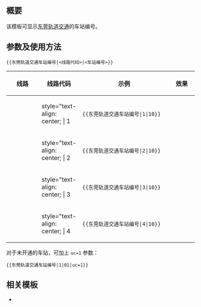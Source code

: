 <noinclude>{{Documentation subpage}}</noinclude>

== 概要 ==
该模板可显示[[东莞轨道交通]]的车站编号。

== 参数及使用方法 ==
 <code><nowiki>{{东莞轨道交通车站编号|<线路代码>|<车站编号>}}</nowiki></code>

{| class="wikitable"
|-
! width=80 | 线路
! width=80 | 线路代码
! width=250 |  示例
! width=60 | 效果
|-
| style="text-align: center;" | {{东莞轨道交通线路名|1}}
| style="text-align: center; | 1
| <code><nowiki>{{东莞轨道交通车站编号|1|10}}</nowiki></code>
| style="text-align: center;" | {{东莞轨道交通车站编号|1|10}}
|-
| style="text-align: center;" | {{东莞轨道交通线路名|2}}
| style="text-align: center; | 2
| <code><nowiki>{{东莞轨道交通车站编号|2|10}}</nowiki></code>
| style="text-align: center;" | {{东莞轨道交通车站编号|2|10}}
|-
| style="text-align: center;" | {{东莞轨道交通线路名|3}}
| style="text-align: center; | 3
| <code><nowiki>{{东莞轨道交通车站编号|3|10}}</nowiki></code>
| style="text-align: center;" | {{东莞轨道交通车站编号|3|10}}
|-
| style="text-align: center;" | {{东莞轨道交通线路名|4}}
| style="text-align: center; | 4
| <code><nowiki>{{东莞轨道交通车站编号|4|10}}</nowiki></code>
| style="text-align: center;" | {{东莞轨道交通车站编号|4|10}}
|}

对于未开通的车站，可加上 <code><nowiki>uc=1</nowiki></code> 参数：

<code><nowiki>{{东莞轨道交通车站编号|1|01|uc=1}}</nowiki></code>

{{东莞轨道交通车站编号|1|01|uc=1}}

== 相关模板 ==
* {{Tl|东莞轨道交通线路名}}